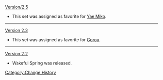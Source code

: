 [[Version/2.5]]
* This set was assigned as favorite for [[Yae Miko]].
----
[[Version 2.3]]
* This set was assigned as favorite for [[Gorou]].
----
[[Version 2.2]]
* Wakeful Spring was released.
<noinclude>[[Category:Change History]]</noinclude>